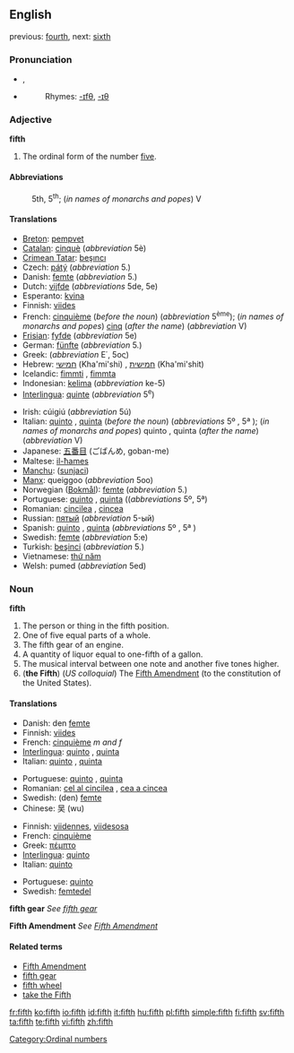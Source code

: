 {{wikipedia}}
==English==

previous: [[fourth]], next: [[sixth]]

===Pronunciation===
*{{IPA|/fifθ/}}, {{SAMPA|/fifT/}}
*{{audio|en-us-fifth.ogg|Audio (US)}}
*:Rhymes: [[Rhymes:English:-ɪfθ|-ɪfθ]], [[Rhymes:English:-ɪθ|-ɪθ]]

===Adjective===
'''fifth'''

# The ordinal form of the number [[five]].

====Abbreviations====
:5th, 5<sup>th</sup>; (''in names of monarchs and popes'') V

====Translations====
{{top}}
*[[Breton]]: [[pempvet]]
*[[Catalan]]: [[cinquè]] (''abbreviation'' 5è)
*[[Crimean Tatar]]: [[beşıncı]]
*Czech: [[pátý]] (''abbreviation'' 5.)
*Danish: [[femte]] (''abbreviation'' 5.)
*Dutch: [[vijfde]] (''abbreviations'' 5de, 5e)
*Esperanto: [[kvina]]
*Finnish: [[viides]]
*French: [[cinquième]] (''before the noun'') (''abbreviation'' 5<sup>ème</sup>); (''in names of monarchs and popes'') [[cinq]] (''after the name'') (''abbreviation'' V)
*[[Frisian]]: [[fyfde]] (''abbreviation'' 5e)
*German: [[fünfte]] (''abbreviation'' 5.)
*Greek: {{t|el|πέμπτος}} (''abbreviation'' Ε΄, 5ος)
*Hebrew: [[חמישי]] (Kha'mi'shi) {{m}}, [[חמישית]] (Kha'mi'shit) {{f}}
*Icelandic: [[fimmti]] {{m}}, [[fimmta]] {{fn}}
*Indonesian: [[kelima]] (''abbreviation'' ke-5)
*[[Interlingua]]: [[quinte]] (''abbreviation'' 5<sup>e</sup>)
{{mid}}
*Irish: cúigiú (''abbreviation'' 5ú)
*Italian: [[quinto]] {{m}}, [[quinta]] {{f}} (''before the noun'') (''abbreviations'' 5º {{m}}, 5ª {{f}}); (''in names of monarchs and popes'') quinto {{m}}, quinta {{f}} (''after the name'') (''abbreviation'' V)
*Japanese: [[五番目]] (ごばんめ, goban-me)
*Maltese: [[il-ħames]]
*[[Manchu]]: ([[sunjaci]])
*[[Manx]]: queiggoo (''abbreviation'' 5oo)
*Norwegian ([[Bokmål]]): [[femte]] (''abbreviation'' 5.)
*Portuguese: [[quinto]] {{m}}, [[quinta]] {{f}} ((''abbreviations'' 5º{{m}}, 5ª{{f}})
*Romanian: [[cincilea]] {{m}}, [[cincea]] {{f}}
*Russian: [[пятый]] (''abbreviation'' 5-ый)
*Spanish: [[quinto]] {{m}}, [[quinta]] {{f}} (''abbreviations'' 5º {{m}}, 5ª {{f}})
*Swedish: [[femte]] (''abbreviation'' 5:e)
*Turkish: [[beşinci]] (''abbreviation'' 5.)
*Vietnamese: [[thứ năm]]
*Welsh: pumed (''abbreviation'' 5ed)
{{bottom}}

===Noun===
'''fifth'''

# The person or thing in the fifth position.
# One of five equal parts of a whole.
# The fifth gear of an engine.
# A quantity of liquor equal to one-fifth of a gallon.
# The musical interval between one note and another five tones higher.
# ('''the Fifth''') (''US colloquial'') The [[Fifth Amendment]] (to the constitution of the United States).

====Translations====

{{trans-top|person or thing in the fifth position}}
*Danish: den [[femte]] {{c}}
*Finnish: [[viides]]
*French: [[cinquième]] ''m and f''
*[[Interlingua]]: [[quinto]] {{m}}, [[quinta]] {{f}}
*Italian: [[quinto]] {{m}}, [[quinta]] {{f}}
{{trans-mid}}
*Portuguese: [[quinto]] {{m}}, [[quinta]] {{f}}
*Romanian: [[cel al cincilea]] {{m}}, [[cea a cincea]] {{f}}
*Swedish: (den) [[femte]] {{c}}
*Chinese: 吴 (wu)
{{trans-bottom}}

{{trans-top|one of five equal parts of a whole}}
*Finnish: [[viidennes]], [[viidesosa]]
*French: [[cinquième]] {{m}}
*Greek: [[πέμπτο]] {{n}}
*[[Interlingua]]: [[quinto]]
*Italian: [[quinto]] {{m}}
{{trans-mid}}
*Portuguese: [[quinto]] {{m}}
*Swedish: [[femtedel]] {{c}}
{{trans-bottom}}

'''fifth gear'''
''See [[fifth gear]]''

{{trans-top|quantity of liquor equal to one-fifth of a gallon}}
{{trans-mid}}
{{trans-bottom}}

{{trans-top|musical interval}}
{{trans-mid}}
{{trans-bottom}}

'''Fifth Amendment'''
''See [[Fifth Amendment]]''

====Related terms====
*[[Fifth Amendment]]
*[[fifth gear]]
*[[fifth wheel]]
*[[take the Fifth]]

[[Category:Ordinal numbers]]

[[fr:fifth]]
[[ko:fifth]]
[[io:fifth]]
[[id:fifth]]
[[it:fifth]]
[[hu:fifth]]
[[pl:fifth]]
[[simple:fifth]]
[[fi:fifth]]
[[sv:fifth]]
[[ta:fifth]]
[[te:fifth]]
[[vi:fifth]]
[[zh:fifth]]